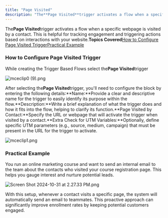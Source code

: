 ```yaml
---
title: "Page Visited"
description: "The**Page Visited**trigger activates a flow when a specific webpage is visited by a contact. This is helpful for tracking engagement and triggering ac..."
---
```


The**Page Visited**trigger activates a flow when a specific webpage is visited by a contact. This is helpful for tracking engagement and triggering actions based on interactions with your website.**Topics Covered**[How to Configure Page Visited Trigger](https://support.salesmate.io/hc/en-us/articles/37779938430745-Page-Visited#h_01J7Z5QJ1RPM404BC49SM545CB)[Practical Example](https://support.salesmate.io/hc/en-us/articles/37779938430745-Page-Visited#h_01J7Z82E6V9MM4CVD5C2BJC1Z0)

### How to Configure Page Visited Trigger

While creating the Trigger Based Flows select the**Page Visited**trigger

![mceclip0 (9).png](./images/mceclip0-9-2.png)

After selecting the**Page Visited**trigger, you'll need to configure the block by entering the following details:**Name:**Provide a clear and descriptive name for the trigger to easily identify its purpose within the flow.**Description:**Write a brief explanation of what the trigger does and how it fits into the flow, helping to clarify its function.**Page Visited by Contact:**Specify the URL or webpage that will activate the trigger when visited by a contact.**Extra Check for UTM Variables:**Optionally, define specific UTM parameters (e.g., source, medium, campaign) that must be present in the URL for the trigger to activate.

![mceclip1.png](./images/mceclip1-19.png)

### Practical Example

You run an online marketing course and want to send an internal email to the team about the contacts who visited your course registration page. This helps you gauge interest and nurture potential leads.

![Screen Shot 2024-10-31 at 2.27.33 PM.png](./images/Screen-Shot-2024-10-31-at-2.27.33-PM.png)

With this setup, whenever a contact visits a specific page, the system will automatically send an email to teammates. This proactive approach can significantly improve enrollment rates by keeping potential customers engaged.
